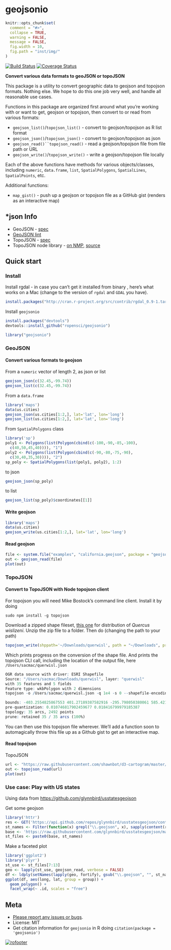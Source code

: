 geojsonio
========

```r
knitr::opts_chunk$set(
  comment = "#>",
  collapse = TRUE,
  warning = FALSE,
  message = FALSE,
  fig.width = 10,
  fig.path = "inst/img/"
)
```

[![Build Status](https://api.travis-ci.org/ropensci/geojsonio.png)](https://travis-ci.org/ropensci/geojsonio)
[![Coverage Status](https://coveralls.io/repos/ropensci/geojsonio/badge.svg)](https://coveralls.io/r/ropensci/geojsonio)

__Convert various data formats to geoJSON or topoJSON__

This package is a utility to convert geographic data to geojson and topojson formats. Nothing else. We hope to do this one job very well, and handle all reasonable use cases.

Functions in this package are organized first around what you're working with or want to get, geojson or topojson, then convert to or read from various formats:

* `geojson_list()`/`topojson_list()` - convert to geojson/topojson as R list format
* `geojson_json()`/`topojson_json()` - convert to geojson/topojson as json
* `geojson_read()``topojson_read()` - read a geojson/topojson file from file path or URL
* `geojson_write()`/`topojson_write()` - write a geojson/topojson file locally

Each of the above functions have methods for various objects/classes, including `numeric`, `data.frame`, `list`, `SpatialPolygons`, `SpatialLines`, `SpatialPoints`, etc.

Additional functions:

* `map_gist()` - push up a geojson or topojson file as a GitHub gist (renders as an interactive map)

## *json Info

* GeoJSON - [spec](http://geojson.org/geojson-spec.html)
* [GeoJSON lint](http://geojsonlint.com/)
* TopoJSON - [spec](https://github.com/topojson/topojson-specification/blob/master/README.md)
* TopoJSON node library - [on NMP](https://www.npmjs.org/package/topojson), [source](https://github.com/mbostock/topojson)

## Quick start

### Install

Install rgdal - in case you can't get it installed from binary , here's what works on a Mac (change to the version of `rgdal` and `GDAL` you have).

```r
install.packages("http://cran.r-project.org/src/contrib/rgdal_0.9-1.tar.gz", repos = NULL, type="source", configure.args = "--with-gdal-config=/Library/Frameworks/GDAL.framework/Versions/1.10/unix/bin/gdal-config --with-proj-include=/Library/Frameworks/PROJ.framework/unix/include --with-proj-lib=/Library/Frameworks/PROJ.framework/unix/lib")
```

Install `geojsonio`

```r
install.packages("devtools")
devtools::install_github("ropensci/geojsonio")
```

```r
library("geojsonio")
```

### GeoJSON

#### Convert various formats to geojson

From a `numeric` vector of length 2, as json or list

```r
geojson_json(c(32.45,-99.74))
geojson_list(c(32.45,-99.74))
```

From a `data.frame`

```r
library('maps')
data(us.cities)
geojson_json(us.cities[1:2,], lat='lat', lon='long')
geojson_list(us.cities[1:2,], lat='lat', lon='long')
```

From `SpatialPolygons` class

```r
library('sp')
poly1 <- Polygons(list(Polygon(cbind(c(-100,-90,-85,-100),
  c(40,50,45,40)))), "1")
poly2 <- Polygons(list(Polygon(cbind(c(-90,-80,-75,-90),
  c(30,40,35,30)))), "2")
sp_poly <- SpatialPolygons(list(poly1, poly2), 1:2)
```

to json

```r
geojson_json(sp_poly)
```

to list

```r
geojson_list(sp_poly)$coordinates[[1]]
```

#### Write geojson

```r
library('maps')
data(us.cities)
geojson_write(us.cities[1:2,], lat='lat', lon='long')
```

#### Read geojson

```r
file <- system.file("examples", "california.geojson", package = "geojsonio")
out <- geojson_read(file)
plot(out)
```

### TopoJSON

#### Convert to TopoJSON with Node topojson client

For topojson you will need Mike Bostock's command line client. Install it by doing

```
sudo npm install -g topojson
```

Download a zipped shape fileset, [this one](http://esp.cr.usgs.gov/data/little/querwisl.zip) for distribution of _Quercus wislizeni_. Unzip the zip file to a folder. Then do (changing the path to your path)

```r
topojson_write(shppath='~/Downloads/querwisl', path = "~/Downloads", projection='albers', projargs=list(rotate='[60, -35, 0]'))
```

Which prints progress on the conversion of the shape file. And prints the topojson CLI call, including the location of the output file, here `/Users/sacmac/querwisl.json`

```r
OGR data source with driver: ESRI Shapefile
Source: "/Users/sacmac/Downloads/querwisl", layer: "querwisl"
with 35 features and 5 fields
Feature type: wkbPolygon with 2 dimensions
topojson -o /Users/sacmac/querwisl.json -q 1e4 -s 0 --shapefile-encoding utf8 --projection 'd3.geo.albers().rotate([60, -35, 0])' -- /var/folders/gs/4khph0xs0436gmd2gdnwsg080000gn/T//Rtmp49APW7/querwisl.shp

bounds: -403.2554825867553 401.27189387582916 -295.798050380061 585.4214768677039 (cartesian)
pre-quantization: 0.010746817902459677 0.018416799979185387
topology: 35 arcs, 2492 points
prune: retained 35 / 35 arcs (100%)
```

You can then use this topojson file wherever. We'll add a function soon to automagically throw this file up as a Github gist to get an interactive map.

#### Read topojson

TopoJSON

```r
url <- "https://raw.githubusercontent.com/shawnbot/d3-cartogram/master/data/us-states.topojson"
out <- topojson_read(url)
plot(out)
```

### Use case: Play with US states

Using data from [https://github.com/glynnbird/usstatesgeojson](https://github.com/glynnbird/usstatesgeojson)

Get some geojson

```r
library('httr')
res <- GET('https://api.github.com/repos/glynnbird/usstatesgeojson/contents')
st_names <- Filter(function(x) grepl("\\.geojson", x), sapply(content(res), "[[", "name"))
base <- 'https://raw.githubusercontent.com/glynnbird/usstatesgeojson/master/'
st_files <- paste0(base, st_names)
```

Make a faceted plot

```r
library('ggplot2')
library('plyr')
st_use <- st_files[7:13]
geo <- lapply(st_use, geojson_read, verbose = FALSE)
df <- ldply(setNames(lapply(geo, fortify), gsub("\\.geojson", "", st_names[7:13])))
ggplot(df, aes(long, lat, group = group)) +
  geom_polygon() +
  facet_wrap(~ .id, scales = "free")
```

## Meta

* [Please report any issues or bugs](https://github.com/ropensci/geojsonio/issues).
* License: MIT
* Get citation information for `geojsonio` in R doing `citation(package = 'geojsonio')`

[![rofooter](http://ropensci.org/public_images/github_footer.png)](http://ropensci.org)
